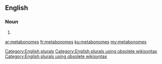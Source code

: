 ==English==

===Noun===
{{head|en}}

# {{plural of|metabonome}}

[[Category:English plurals]][[Category:English plurals using obsolete wikisyntax]][[Category:English plurals using obsolete wikisyntax]]

[[ar:metabonomes]]
[[fr:metabonomes]]
[[ku:metabonomes]]
[[my:metabonomes]]